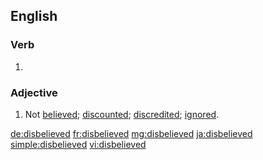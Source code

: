 ==English==

===Verb===
{{head|en|verb form}}

# {{en-past of|disbelieve}}

===Adjective===
{{en-adj}}

# Not [[believed]]; [[discounted]]; [[discredited]]; [[ignored]].

[[de:disbelieved]]
[[fr:disbelieved]]
[[mg:disbelieved]]
[[ja:disbelieved]]
[[simple:disbelieved]]
[[vi:disbelieved]]